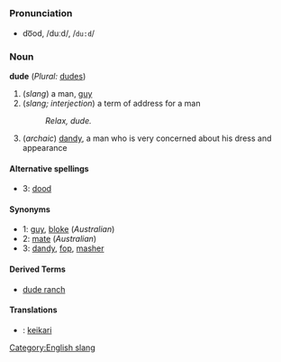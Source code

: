 =={{en}}==
[[Category:English slang]]
===Pronunciation===
*do͞od, /duːd/, /<tt>du:d</tt>/

===Noun===
'''dude''' (''Plural:'' [[dudes]])

#(''slang'') a man, [[guy]]
#(''slang; interjection'') a term of address for a man
#:''Relax, dude.''
#(''archaic'') [[dandy]], a man who is very concerned about his dress and appearance

====Alternative spellings====
*3: [[dood]]

====Synonyms====
*1: [[guy]], [[bloke]] (''Australian'')
*2: [[mate]] (''Australian'')
*3: [[dandy]], [[fop]], [[masher]]

====Derived Terms====
*[[dude ranch]] 

====Translations====
*{{fi}}: [[keikari]]